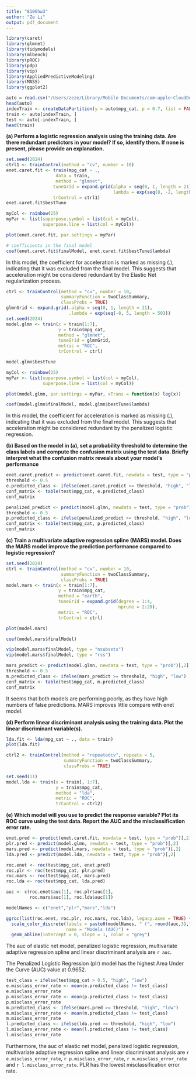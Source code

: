 ```yaml
---
title: "8106hw3"
author: "Ze Li"
output: pdf_document
---
```


```r
library(caret)
library(glmnet)
library(tidymodels)
library(mlbench)
library(pROC)
library(pdp)
library(vip)
library(AppliedPredictiveModeling)
library(MASS)
library(ggplot2)
```

```r
auto = read.csv("/Users/zeze/Library/Mobile Documents/com~apple~CloudDocs/2024/24S BIST P8106 DS II/hw3/auto.csv")
head(auto)
indexTrain <- createDataPartition(y = auto$mpg_cat, p = 0.7, list = FALSE)
train <- auto[indexTrain, ]
test <- auto[-indexTrain, ]
head(train)
```

**(a) Perform a logistic regression analysis using the training data. Are there redundant predictors in your model? If so, identify them. If none is present, please provide an explanation.**

```r
set.seed(2024)
ctrl1 <- trainControl(method = "cv", number = 10)
enet.caret.fit <- train(mpg_cat ~ .,
                   data = train,
                   method = "glmnet",
                  tuneGrid = expand.grid(alpha = seq(0, 1, length = 21), 
                                         lambda = exp(seq(8, -2, length = 100))),
                  trControl = ctrl1)
enet.caret.fit$bestTune

myCol <- rainbow(25)
myPar <- list(superpose.symbol = list(col = myCol),
              superpose.line = list(col = myCol))

plot(enet.caret.fit, par.settings = myPar)

# coefficients in the final model
coef(enet.caret.fit$finalModel, enet.caret.fit$bestTune$lambda)
```

In this model, the coefficient for acceleration is marked as missing (.), indicating that it was excluded from the final model. This suggests that acceleration might be considered redundant by the Elastic Net regularization process.

```r
ctrl <- trainControl(method = "cv", number = 10,
                     summaryFunction = twoClassSummary,
                     classProbs = TRUE)
glmnGrid <- expand.grid(.alpha = seq(0, 1, length = 21),
                        .lambda = exp(seq(-8, 5, length = 50)))
set.seed(2024)
model.glmn <- train(x = train[1:7],
                    y = train$mpg_cat,
                    method = "glmnet",
                    tuneGrid = glmnGrid,
                    metric = "ROC",
                    trControl = ctrl)

model.glmn$bestTune

myCol <- rainbow(25)
myPar <- list(superpose.symbol = list(col = myCol),
              superpose.line = list(col = myCol))

plot(model.glmn, par.settings = myPar, xTrans = function(x) log(x))

coef(model.glmn$finalModel, model.glmn$bestTune$lambda)
```

In this model, the coefficient for acceleration is marked as missing (.), indicating that it was excluded from the final model. This suggests that acceleration might be considered redundant by the penalized logistic regression.

**(b) Based on the model in (a), set a probability threshold to determine the class labels and compute the confusion matrix using the test data. Briefly interpret what the confusion matrix reveals about your model’s performance**

```r
enet.caret.predict <- predict(enet.caret.fit, newdata = test, type = "prob")[,2]
threshold <- 0.5
e.predicted_class <- ifelse(enet.caret.predict >= threshold, "high", "low")
conf_matrix <- table(test$mpg_cat, e.predicted_class)
conf_matrix
```

```r
penalized_predict <- predict(model.glmn, newdata = test, type = "prob")[,2]
threshold <- 0.5
p.predicted_class <- ifelse(penalized_predict >= threshold, "high", "low")
conf_matrix <- table(test$mpg_cat, p.predicted_class)
conf_matrix
```

**(c) Train a multivariate adaptive regression spline (MARS) model. Does the MARS model improve the prediction performance compared to logistic regression?**

```r
set.seed(2024)
ctrl <- trainControl(method = "cv", number = 10,
                     summaryFunction = twoClassSummary,
                     classProbs = TRUE)
model.mars <- train(x = train[1:7],
                    y = train$mpg_cat,
                    method = "earth",
                    tuneGrid = expand.grid(degree = 1:4, 
                                           nprune = 2:20),
                    metric = "ROC",
                    trControl = ctrl)

plot(model.mars)

coef(model.mars$finalModel) 

vip(model.mars$finalModel, type = "nsubsets")
vip(model.mars$finalModel, type = "rss")

mars_predict <- predict(model.glmn, newdata = test, type = "prob")[,2]
threshold <- 0.5
m.predicted_class <- ifelse(mars_predict >= threshold, "high", "low")
conf_matrix <- table(test$mpg_cat, m.predicted_class)
conf_matrix
```

It seems that both models are performing poorly, as they have high numbers of false predictions. MARS improves little compare with enet model.

**(d) Perform linear discriminant analysis using the training data. Plot the linear discriminant variable(s).**

```r
lda.fit <- lda(mpg_cat ~ ., data = train)
plot(lda.fit)

ctrl2 <- trainControl(method = "repeatedcv", repeats = 5, 
                      summaryFunction = twoClassSummary, 
                      classProbs = TRUE)

set.seed(11)
model.lda <- train(x = train[, 1:7],
                   y = train$mpg_cat,
                   method = "lda",
                   metric = "ROC",
                   trControl = ctrl2)
```

**(e) Which model will you use to predict the response variable? Plot its ROC curve using the test data. Report the AUC and the misclassification error rate.**

```r
enet.pred <- predict(enet.caret.fit, newdata = test, type = "prob")[,2]
plr.pred <- predict(model.glmn, newdata = test, type = "prob")[,2]
mars.pred <- predict(model.mars, newdata = test, type = "prob")[,2]
lda.pred <- predict(model.lda, newdata = test, type = "prob")[,2]

roc.enet <- roc(test$mpg_cat, enet.pred)
roc.plr <- roc(test$mpg_cat, plr.pred)
roc.mars <- roc(test$mpg_cat, mars.pred)
roc.lda <- roc(test$mpg_cat, lda.pred)

auc <- c(roc.enet$auc[1], roc.plr$auc[1], 
         roc.mars$auc[1], roc.lda$auc[1])

modelNames <- c("enet","plr","mars","lda")

ggroc(list(roc.enet, roc.plr, roc.mars, roc.lda), legacy.axes = TRUE) + 
  scale_color_discrete(labels = paste0(modelNames, " (", round(auc,3),")"),
                       name = "Models (AUC)") +
  geom_abline(intercept = 0, slope = 1, color = "grey")
```

The auc of elastic net model, penalized logistic regression, multivariate adaptive regression spline and linear discriminant analysis are `r auc`.

The Penalized Logistic Regression (plr) model has the highest Area Under the Curve (AUC) value at 0.9652.

```r
test_class = ifelse(test$mpg_cat > 0.5, "high", "low")
e.misclass_error_rate <- mean(e.predicted_class != test_class)
e.misclass_error_rate
p.misclass_error_rate <- mean(p.predicted_class != test_class)
p.misclass_error_rate
m.predicted_class <- ifelse(mars.pred >= threshold, "high", "low")
m.misclass_error_rate <- mean(m.predicted_class != test_class)
m.misclass_error_rate
l.predicted_class <- ifelse(lda.pred >= threshold, "high", "low")
l.misclass_error_rate <- mean(l.predicted_class != test_class)
l.misclass_error_rate
```

Furthermore, the auc of elastic net model, penalized logistic regression, multivariate adaptive regression spline and linear discriminant analysis are `r e.misclass_error_rate`, `r p.misclass_error_rate`, `r m.misclass_error_rate` and `r l.misclass_error_rate`. PLR has the lowest misclassification error rate.
